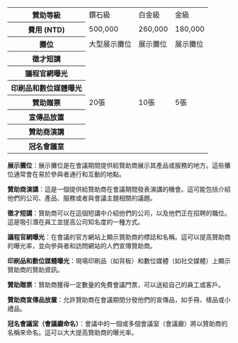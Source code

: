 
<table class="tw-table-auto">
  <tbody>
    <tr>
      <th>贊助等級</th>
      <td>鑽石級</td>
      <td>白金級</td>
      <td>金級</td>
    </tr>
    <tr>
      <th>費用 (NTD)</th>
      <td>500,000</td>
      <td>260,000</td>
      <td>180,000</td>
    </tr>
    <tr>
      <th>攤位</th>
      <td>大型展示攤位</td>
      <td>展示攤位</td>
      <td>展示攤位</td>
    </tr>
    <tr>
      <th>徵才短講</th>
      <td>
        <FontAwesomeIcon icon={faCheck} />
      </td>
      <td>
        <FontAwesomeIcon icon={faCheck} />
      </td>
      <td>
        <FontAwesomeIcon icon={faCheck} />
      </td>
    </tr>
    <tr>
      <th>議程官網曝光</th>
      <td>
        <FontAwesomeIcon icon={faCheck} />
      </td>
      <td>
        <FontAwesomeIcon icon={faCheck} />
      </td>
      <td>
        <FontAwesomeIcon icon={faCheck} />
      </td>
    </tr>
    <tr>
      <th>印刷品和數位媒體曝光</th>
      <td>
        <FontAwesomeIcon icon={faCheck} />
      </td>
      <td>
        <FontAwesomeIcon icon={faCheck} />
      </td>
      <td>
        <FontAwesomeIcon icon={faCheck} />
      </td>
    </tr>
    <tr>
      <th>贊助贈票</th>
      <td>20張</td>
      <td>10張</td>
      <td>5張</td>
    </tr>
    <tr>
      <th>宣傳品放置</th>
      <td>
        <FontAwesomeIcon icon={faCheck} />
      </td>
      <td>
        <FontAwesomeIcon icon={faCheck} />
      </td>
      <td>
        <FontAwesomeIcon icon={faCheck} />
      </td>
    </tr>
    <tr>
      <th>贊助商演講</th>
      <td>
        <FontAwesomeIcon icon={faCheck} />
      </td>
      <td>
        <FontAwesomeIcon icon={faCheck} />
      </td>
      <td></td>
    </tr>
    <tr>
      <th>冠名會議室</th>
      <td>
        <FontAwesomeIcon icon={faCheck} />
      </td>
      <td></td>
      <td></td>
    </tr>
  </tbody>
</table>

**展示攤位**：展示攤位是在會議期間提供給贊助商展示其產品或服務的地方。這些攤位通常會在易於參與者通行和互動的地點。

**贊助商演講**：這是一個提供給贊助商在會議期間發表演講的機會。這可能包括介紹他們的公司、產品、服務或者與會議主題相關的議題。

**徵才短講**：贊助商可以在這個短講中介紹他們的公司，以及他們正在招聘的職位。這是吸引潛在員工並提高公司知名度的一種方式。

**議程官網曝光**：在會議的官方網站上顯示贊助商的標誌和名稱。這可以提高贊助商的曝光率，並向參與者和訪問網站的人們宣傳贊助商。

**印刷品和數位媒體曝光**：現場印刷品（如背板）和數位媒體（如社交媒體）上顯示贊助商的贊助資訊。

**贊助贈票**：贊助商獲得一定數量的免費會議門票，可以送給自己的員工或客戶。

**贊助商宣傳品放置**：允許贊助商在會議期間分發他們的宣傳品，如手冊、樣品或小禮品。

**冠名會議室（會議廳命名）**：會議中的一個或多個會議室（會議廳）將以贊助商的名稱來命名。這可以大大提高贊助商的曝光率。
